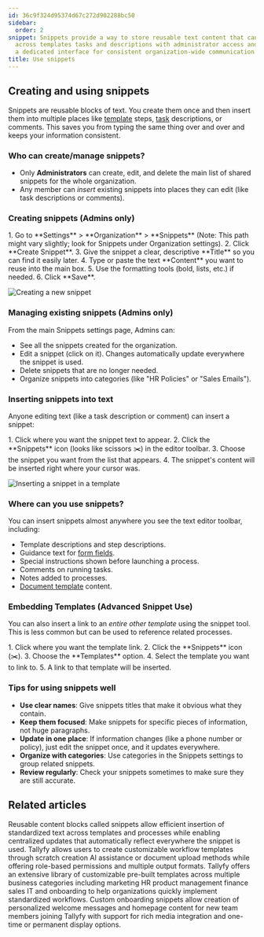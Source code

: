 ```yaml
---
id: 36c9f324d95374d67c272d902288bc50
sidebar:
  order: 2
snippet: Snippets provide a way to store reusable text content that can be inserted
  across templates tasks and descriptions with administrator access and managed through
  a dedicated interface for consistent organization-wide communication.
title: Use snippets
---
```



## Creating and using snippets

Snippets are reusable blocks of text. You create them once and then insert them into multiple places like [template](/products/pro/documenting/templates/) steps, [task](/products/pro/tracking-and-tasks/tasks/) descriptions, or comments. This saves you from typing the same thing over and over and keeps your information consistent.

### Who can create/manage snippets?
- Only **Administrators** can create, edit, and delete the main list of shared snippets for the whole organization.
- Any member can *insert* existing snippets into places they can edit (like task descriptions or comments).

### Creating snippets (Admins only)

<Steps>
1. Go to **Settings** > **Organization** > **Snippets** (Note: This path might vary slightly; look for Snippets under Organization settings).
2. Click **Create Snippet**.
3. Give the snippet a clear, descriptive **Title** so you can find it easily later.
4. Type or paste the text **Content** you want to reuse into the main box.
5. Use the formatting tools (bold, lists, etc.) if needed.
6. Click **Save**.
</Steps>

![Creating a new snippet](https://screenshots.tallyfy.com/tallyfy%2Fpro%2Fdesktop-light-create-snippet1701483433378.png)

### Managing existing snippets (Admins only)

From the main Snippets settings page, Admins can:
- See all the snippets created for the organization.
- Edit a snippet (click on it). Changes automatically update everywhere the snippet is used.
- Delete snippets that are no longer needed.
- Organize snippets into categories (like "HR Policies" or "Sales Emails").

### Inserting snippets into text

Anyone editing text (like a task description or comment) can insert a snippet:

<Steps>
1. Click where you want the snippet text to appear.
2. Click the **Snippets** icon (looks like scissors ✂️) in the editor toolbar.
3. Choose the snippet you want from the list that appears.
4. The snippet's content will be inserted right where your cursor was.
</Steps>

![Inserting a snippet in a template](https://screenshots.tallyfy.com/tallyfy%2Fpro%2Fdesktop-light-insert-snippet-in-template-example.png)

### Where can you use snippets?

You can insert snippets almost anywhere you see the text editor toolbar, including:

- Template descriptions and step descriptions.
- Guidance text for [form fields](/products/pro/tracking-and-tasks/tasks/what-are-form-fields-in-tallyfy/).
- Special instructions shown before launching a process.
- Comments on running tasks.
- Notes added to processes.
- [Document template](/products/pro/documenting/documents/) content.

### Embedding Templates (Advanced Snippet Use)

You can also insert a link to an *entire other template* using the snippet tool. This is less common but can be used to reference related processes.

<Steps>
1. Click where you want the template link.
2. Click the **Snippets** icon (✂️).
3. Choose the **Templates** option.
4. Select the template you want to link to.
5. A link to that template will be inserted.
</Steps>

### Tips for using snippets well

- **Use clear names**: Give snippets titles that make it obvious what they contain.
- **Keep them focused**: Make snippets for specific pieces of information, not huge paragraphs.
- **Update in one place**: If information changes (like a phone number or policy), just edit the snippet once, and it updates everywhere.
- **Organize with categories**: Use categories in the Snippets settings to group related snippets.
- **Review regularly**: Check your snippets sometimes to make sure they are still accurate.


## Related articles
<CardGrid>
<LinkTitleCard header="<b>Templates > Snippets</b>" href="/products/pro/documenting/templates/snippets/" > Reusable content blocks called snippets allow efficient insertion of standardized text across templates and processes while enabling centralized updates that automatically reflect everywhere the snippet is used. </LinkTitleCard>
<LinkTitleCard header="<b>Templates > Create a template</b>" href="/products/pro/documenting/templates/create-template/" > Tallyfy allows users to create customizable workflow templates through scratch creation AI assistance or document upload methods while offering role-based permissions and multiple output formats. </LinkTitleCard>
<LinkTitleCard header="<b>Templates > Sample templates</b>" href="/products/pro/documenting/templates/how-can-i-access-tallyfys-sample-templates/" > Tallyfy offers an extensive library of customizable pre-built templates across multiple business categories including marketing HR product management finance sales IT and onboarding to help organizations quickly implement standardized workflows. </LinkTitleCard>
<LinkTitleCard header="<b>Tutorials > Welcome snippets</b>" href="/products/pro/tutorials/how-to-create-a-custom-onboarding-snippet/" > Custom onboarding snippets allow creation of personalized welcome messages and homepage content for new team members joining Tallyfy with support for rich media integration and one-time or permanent display options. </LinkTitleCard>
</CardGrid>